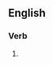==English==

===Verb===
{{head|en|present participle}}

# {{present participle of|triple|lang=en|nocat=1}}
